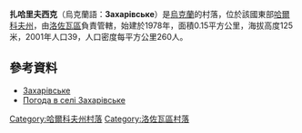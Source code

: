 {{coord|48|57|8|N|36|7|17|E|scale:100000_region:UA|display=title}}

'''扎哈里夫西克'''（烏克蘭語：'''Захарівське'''）是[[烏克蘭|烏克蘭]]的村落，位於該國東部[[哈爾科夫州|哈爾科夫州]]，由[[洛佐瓦區|洛佐瓦區]]負責管轄，始建於1978年，面積0.15平方公里，海拔高度125米，2001年人口39，人口密度每平方公里260人。

==參考資料==
* [http://w1.c1.rada.gov.ua/pls/z7502/A005?rdat1=09.01.2009&rf7571=33648 Захарівське]{{dead link|date=2018年3月 |bot=InternetArchiveBot |fix-attempted=yes }}
* [http://weather.in.ua/ua/har'kovskaja/8690 Погода в селі Захарівське] {{Wayback|url=http://weather.in.ua/ua/har'kovskaja/8690 |date=20160323025846 }}

{{DEFAULTSORT:Захарівське}}
[[Category:哈爾科夫州村落|Category:哈爾科夫州村落]]
[[Category:洛佐瓦區村落|Category:洛佐瓦區村落]]


{{Kharkiv-geo-stub}}